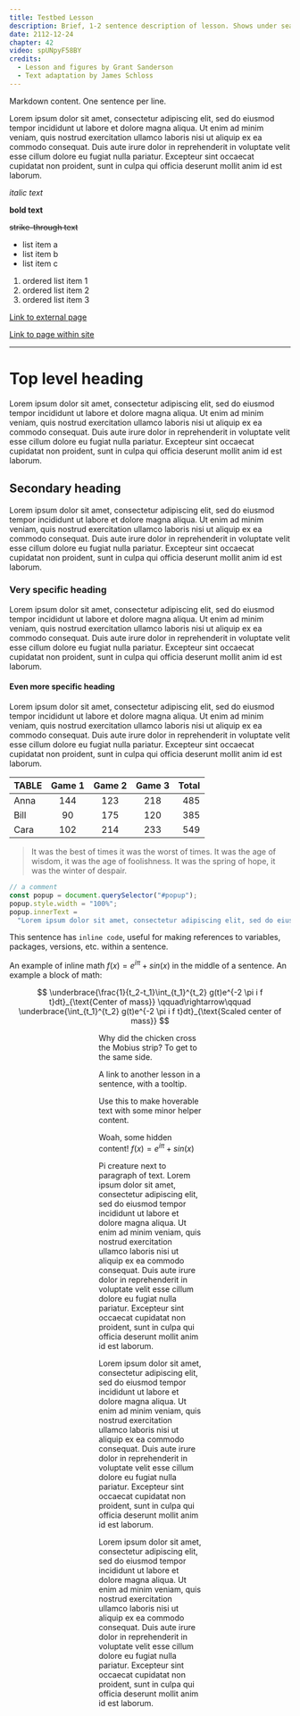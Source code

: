 ```yaml
---
title: Testbed Lesson
description: Brief, 1-2 sentence description of lesson. Shows under search results and elsewhere.
date: 2112-12-24
chapter: 42
video: spUNpyF58BY
credits:
  - Lesson and figures by Grant Sanderson
  - Text adaptation by James Schloss
---
```


Markdown content.
One sentence per line.

<!-- comment -->

Lorem ipsum dolor sit amet, consectetur adipiscing elit, sed do eiusmod tempor incididunt ut labore et dolore magna aliqua.
Ut enim ad minim veniam, quis nostrud exercitation ullamco laboris nisi ut aliquip ex ea commodo consequat.
Duis aute irure dolor in reprehenderit in voluptate velit esse cillum dolore eu fugiat nulla pariatur.
Excepteur sint occaecat cupidatat non proident, sunt in culpa qui officia deserunt mollit anim id est laborum.

_italic text_

**bold text**

~~strike-through text~~

- list item a
- list item b
- list item c

1. ordered list item 1
2. ordered list item 2
3. ordered list item 3

[Link to external page](https://some-website.org/)

[Link to page within site](/extras)

---

# Top level heading

Lorem ipsum dolor sit amet, consectetur adipiscing elit, sed do eiusmod tempor incididunt ut labore et dolore magna aliqua.
Ut enim ad minim veniam, quis nostrud exercitation ullamco laboris nisi ut aliquip ex ea commodo consequat.
Duis aute irure dolor in reprehenderit in voluptate velit esse cillum dolore eu fugiat nulla pariatur.
Excepteur sint occaecat cupidatat non proident, sunt in culpa qui officia deserunt mollit anim id est laborum.

## Secondary heading

Lorem ipsum dolor sit amet, consectetur adipiscing elit, sed do eiusmod tempor incididunt ut labore et dolore magna aliqua.
Ut enim ad minim veniam, quis nostrud exercitation ullamco laboris nisi ut aliquip ex ea commodo consequat.
Duis aute irure dolor in reprehenderit in voluptate velit esse cillum dolore eu fugiat nulla pariatur.
Excepteur sint occaecat cupidatat non proident, sunt in culpa qui officia deserunt mollit anim id est laborum.

### Very specific heading

Lorem ipsum dolor sit amet, consectetur adipiscing elit, sed do eiusmod tempor incididunt ut labore et dolore magna aliqua.
Ut enim ad minim veniam, quis nostrud exercitation ullamco laboris nisi ut aliquip ex ea commodo consequat.
Duis aute irure dolor in reprehenderit in voluptate velit esse cillum dolore eu fugiat nulla pariatur.
Excepteur sint occaecat cupidatat non proident, sunt in culpa qui officia deserunt mollit anim id est laborum.

#### Even more specific heading

Lorem ipsum dolor sit amet, consectetur adipiscing elit, sed do eiusmod tempor incididunt ut labore et dolore magna aliqua.
Ut enim ad minim veniam, quis nostrud exercitation ullamco laboris nisi ut aliquip ex ea commodo consequat.
Duis aute irure dolor in reprehenderit in voluptate velit esse cillum dolore eu fugiat nulla pariatur.
Excepteur sint occaecat cupidatat non proident, sunt in culpa qui officia deserunt mollit anim id est laborum.

| TABLE | Game 1 | Game 2 | Game 3 | Total |
| :---- | :----: | :----: | :----: | ----: |
| Anna  |  144   |  123   |  218   |   485 |
| Bill  |   90   |  175   |  120   |   385 |
| Cara  |  102   |  214   |  233   |   549 |

> It was the best of times it was the worst of times.
> It was the age of wisdom, it was the age of foolishness.
> It was the spring of hope, it was the winter of despair.

```javascript
// a comment
const popup = document.querySelector("#popup");
popup.style.width = "100%";
popup.innerText =
  "Lorem ipsum dolor sit amet, consectetur adipiscing elit, sed do eiusmod tempor incididunt ut labore et dolore magna aliqua.";
```

This sentence has `inline code`, useful for making references to variables, packages, versions, etc. within a sentence.

An example of inline math $f(x) = e^{i \pi} + sin(x)$ in the middle of a sentence.
An example a block of math:

$$
\underbrace{\frac{1}{t_2-t_1}\int_{t_1}^{t_2} g(t)e^{-2 \pi i f t}dt}_{\text{Center of mass}}
\qquad\rightarrow\qquad
\underbrace{\int_{t_1}^{t_2} g(t)e^{-2 \pi i f t}dt}_{\text{Scaled center of mass}}
$$

<!-- figure with image and/or video, and caption -->

<Figure
  video="https://file-examples-com.github.io/uploads/2017/04/file_example_MP4_1920_18MG.mp4"
  caption="Lorem ipsum dolor sit amet, consectetur adipiscing elit, sed do eiusmod tempor incididunt ut labore et dolore magna aliqua."
  loop={true}
/>

<Figure
  image="https://storage.googleapis.com/gweb-uniblog-publish-prod/images/earth-4k.max-1000x1000.jpg"
  video="https://file-examples-com.github.io/uploads/2017/04/file_example_MP4_1920_18MG.mp4"
  show="video"
  imageCaption="Caption **just** for image. $f(x) = e^{i \pi} + sin(x)$"
  videoCaption="Caption **just** for video. $f(x) = e^{i \pi} + sin(x)$"
/>

<Figure image="https://upload.wikimedia.org/wikipedia/commons/thumb/3/38/Tampa_FL_Sulphur_Springs_Tower_tall_pano01.jpg/426px-Tampa_FL_Sulphur_Springs_Tower_tall_pano01.jpg" />

<Figure image="https://wallpaperaccess.com/full/1760835.jpg" />

<!-- spoiler -->

Why did the chicken cross the Mobius strip? <Spoiler>To get to the same side.</Spoiler>

<!-- question -->

<Question
  question="Why did the chicken cross the road?"
  choice1="To get to the other side"
  choice2="For a bit of $f(x) = e^{i pi} + sin(x)$ and some haggis"
  choice3="Cannot be determined"
  choice4="A superposition of all the answers above"
  answer={4}
  explanation="Superposition is pretty neat :)"
/>

<!-- lesson link -->

A link to <LessonLink id="bitcoin">another lesson</LessonLink> in a sentence, with a tooltip.

<!-- tooltip -->

Use this to make <Tooltip content="$f(x) = e^{i \pi} + sin(x)$">hoverable text</Tooltip> with some minor helper content.

<!-- accordion -->

<Accordion title="I'm an accordion. Click on me!">

Woah, some hidden content!
$f(x) = e^{i \pi} + sin(x)$

</Accordion>

<!-- pi creatures -->

Pi creature next to paragraph of text.
Lorem ipsum dolor sit amet, consectetur adipiscing elit, sed do eiusmod tempor incididunt ut labore et dolore magna aliqua.
Ut enim ad minim veniam, quis nostrud exercitation ullamco laboris nisi ut aliquip ex ea commodo consequat.
Duis aute irure dolor in reprehenderit in voluptate velit esse cillum dolore eu fugiat nulla pariatur.
Excepteur sint occaecat cupidatat non proident, sunt in culpa qui officia deserunt mollit anim id est laborum.

<PiCreature emotion="happy" />

Lorem ipsum dolor sit amet, consectetur adipiscing elit, sed do eiusmod tempor incididunt ut labore et dolore magna aliqua.
Ut enim ad minim veniam, quis nostrud exercitation ullamco laboris nisi ut aliquip ex ea commodo consequat.
Duis aute irure dolor in reprehenderit in voluptate velit esse cillum dolore eu fugiat nulla pariatur.
Excepteur sint occaecat cupidatat non proident, sunt in culpa qui officia deserunt mollit anim id est laborum.

<PiCreature
  emotion="hooray"
  text="Wow, $e^{i \pi}$ is really cool!"
  flip={true}
/>

Lorem ipsum dolor sit amet, consectetur adipiscing elit, sed do eiusmod tempor incididunt ut labore et dolore magna aliqua.
Ut enim ad minim veniam, quis nostrud exercitation ullamco laboris nisi ut aliquip ex ea commodo consequat.
Duis aute irure dolor in reprehenderit in voluptate velit esse cillum dolore eu fugiat nulla pariatur.
Excepteur sint occaecat cupidatat non proident, sunt in culpa qui officia deserunt mollit anim id est laborum.

<PiCreature
  emotion="confused"
  text="Hey, that's pretty neat! 4 lines max, people!"
  thought={true}
/>

<!-- clickable (link or button) with icon and/or text -->

<Center>
  <Clickable
    link="https://3blue1brown.com"
    text="Link Text"
    tooltip="Tooltip text"
  />
  <Clickable
    link="https://3blue1brown.com"
    icon="fas fa-search"
    text="Link Text"
    tooltip="Tooltip text"
  />
  <Clickable
    link="https://3blue1brown.com"
    icon="fas fa-search"
    tooltip="Tooltip text"
  />
  <Clickable
    link="https://3blue1brown.com"
    text="Link Text"
    tooltip="Tooltip text"
    design="rounded"
  />
  <Clickable
    link="https://3blue1brown.com"
    icon="fas fa-search"
    text="Link Text"
    tooltip="Tooltip text"
    design="rounded"
  />
  <Clickable
    link="https://3blue1brown.com"
    icon="fas fa-search"
    tooltip="Tooltip text"
    design="rounded"
  />
</Center>

<!-- twitter embed -->

<Twitter tweet="1377650038055170050" />

<Twitter timeline="3blue1brown" />

<Twitter share="Cool lesson on temporal mechanics!" />
